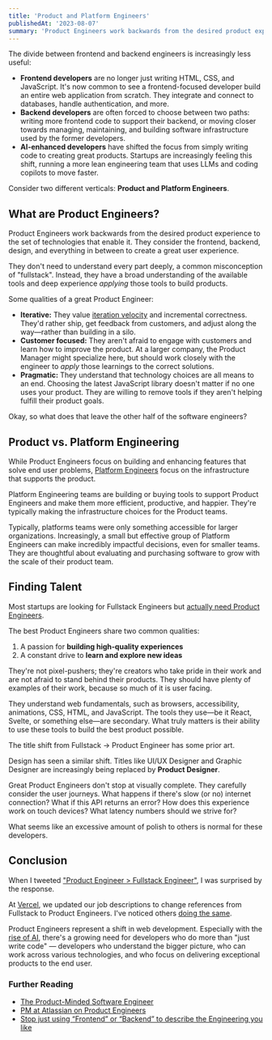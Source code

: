 ```yaml
---
title: 'Product and Platform Engineers'
publishedAt: '2023-08-07'
summary: 'Product Engineers work backwards from the desired product experience to the set of technologies that enable it.'
---
```


The divide between frontend and backend engineers is increasingly less useful:

- **Frontend developers** are no longer just writing HTML, CSS, and JavaScript. It's now common to see a frontend-focused developer build an entire web application from scratch. They integrate and connect to databases, handle authentication, and more.
- **Backend developers** are often forced to choose between two paths: writing more frontend code to support their backend, or moving closer towards managing, maintaining, and building software infrastructure used by the former developers.
- **AI-enhanced developers** have shifted the focus from simply writing code to creating great products. Startups are increasingly feeling this shift, running a more lean engineering team that uses LLMs and coding copilots to move faster.

Consider two different verticals: **Product and Platform Engineers**.

<StaticTweet id="1631691930345037824" />

## What are Product Engineers?

Product Engineers work backwards from the desired product experience to the set of technologies that enable it. They consider the frontend, backend, design, and everything in between to create a great user experience.

<StaticTweet id="1659610352588562433" />

They don't need to understand every part deeply, a common misconception of "fullstack". Instead, they have a broad understanding of the available tools and deep experience _applying_ those tools to build products.

Some qualities of a great Product Engineer:

- **Iterative:** They value [iteration velocity](https://twitter.com/rauchg/status/1681694545845833729) and incremental correctness. They'd rather ship, get feedback from customers, and adjust along the way—rather than building in a silo.
- **Customer focused:** They aren't afraid to engage with customers and learn how to improve the product. At a larger company, the Product Manager might specialize here, but should work closely with the engineer to _apply_ those learnings to the correct solutions.
- **Pragmatic:** They understand that technology choices are all means to an end. Choosing the latest JavaScript library doesn't matter if no one uses your product. They are willing to remove tools if they aren't helping fulfill their product goals.

Okay, so what does that leave the other half of the software engineers?

## Product vs. Platform Engineering

While Product Engineers focus on building and enhancing features that solve end user problems, [Platform Engineers](https://twitter.com/swyx/status/1097334440169107456) focus on the infrastructure that supports the product.

Platform Engineering teams are building or buying tools to support Product Engineers and make them more efficient, productive, and happier. They're typically making the infrastructure choices for the Product teams.

<StaticTweet id="1404914237437190144" />

Typically, platforms teams were only something accessible for larger organizations. Increasingly, a small but effective group of Platform Engineers can make incredibly impactful decisions, even for smaller teams. They are thoughtful about evaluating and purchasing software to grow with the scale of their product team.

## Finding Talent

Most startups are looking for Fullstack Engineers but [actually need Product Engineers](https://www.linkedin.com/posts/mztwo_im-seeing-startups-value-a-different-kind-activity-7084894252568039424-eJ3M/).

<StaticTweet id="1686489366204645379" />

The best Product Engineers share two common qualities:

1. A passion for **building high-quality experiences**
2. A constant drive to **learn and explore new ideas**

They're not pixel-pushers; they're creators who take pride in their work and are not afraid to stand behind their products. They should have plenty of examples of their work, because so much of it is user facing.

They understand web fundamentals, such as browsers, accessibility, animations, CSS, HTML, and JavaScript. The tools they use—be it React, Svelte, or something else—are secondary. What truly matters is their ability to use these tools to build the best product possible.

<Callout emoji="💡">

The title shift from Fullstack → Product Engineer has some prior art.

Design has seen a similar shift. Titles like UI/UX Designer and Graphic Designer are increasingly being replaced by **Product Designer**.

</Callout>

Great Product Engineers don't stop at visually complete. They carefully consider the user journeys. What happens if there's slow (or no) internet connection? What if this API returns an error? How does this experience work on touch devices? What latency numbers should we strive for?

What seems like an excessive amount of polish to others is normal for these developers.

## Conclusion

When I tweeted ["Product Engineer > Fullstack Engineer"](https://twitter.com/leeerob/status/1687444748884201473), I was surprised by the response.

At [Vercel](http://vercel.com), we updated our job descriptions to change references from Fullstack to Product Engineers. I've noticed others [doing the same](https://twitter.com/GergelyOrosz/status/1539926726515593217).

Product Engineers represent a shift in web development. Especially with the [rise of AI](https://www.latent.space/p/ai-engineer), there's a growing need for developers who do more than "just write code" — developers who understand the bigger picture, who can work across various technologies, and who focus on delivering exceptional products to the end user.

### Further Reading

- [The Product-Minded Software Engineer
  ](https://blog.pragmaticengineer.com/the-product-minded-engineer)
- [PM at Atlassian on Product Engineers](https://sherifmansour.medium.com/product-engineers-f424da766871)
- [Stop just using “Frontend” or “Backend” to describe the Engineering you like](https://medium.com/@michlimlim/stop-just-using-frontend-or-backend-to-describe-the-engineering-you-like-e8c392956ada)
